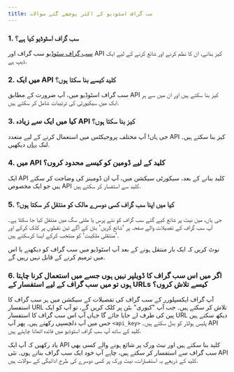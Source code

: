 ```yaml
---
title: سب گراف اسٹوڈیو کے اکثر پوچھے گئے سوالات
---
```


### 1. سب گراف اسٹوڈیو کیا ہے؟

[سب گراف سٹوڈیو](https://thegraph.com/studio/) سب گراف اور API کیز بنانے، ان کا نظم کرنے اور شائع کرنے کے لیے ایک ڈیپ ہے.

### 2. میں ایک API کلید کیسے بنا سکتا ہوں؟

سب گراف اسٹوڈیو میں، آپ ضرورت کے مطابق API کیز بنا سکتے ہیں اور ان میں سے ہر ایک میں سیکیورٹی کی ترتیبات شامل کر سکتے ہیں.

### 3. کیا میں ایک سے زیادہ API کیز بنا سکتا ہوں؟

جی ہاں! آپ مختلف پروجیکٹس میں استعمال کرنے کے لیے متعدد API کیز بنا سکتے ہیں۔ لنک [یہاں](https://thegraph.com/studio/apikeys/) دیکھیں.

### 4. میں API کلید کے لیے ڈومین کو کیسے محدود کروں؟

ایک API کلید بنانے کے بعد، سیکورٹی سیکشن میں، آپ ان ڈومینز کی وضاحت کر سکتے ہیں جو ایک مخصوص API کلید سے استفسار کر سکتے ہیں.

### 5. کیا میں اپنا سب گراف کسی دوسرے مالک کو منتقل کر سکتا ہوں؟

جی ہاں، مین نیٹ پر شائع کیے گئے سب گراف کو نئے پرس یا ملٹی سگ میں منتقل کیا جا سکتا ہے۔ آپ سب گراف کے تفصیلات والے صفحہ پر 'شائع کریں' بٹن کے آگے تین نقطوں پر کلک کرکے اور 'منتقلی ملکیت' کو منتخب کرکے ایسا کرسکتے ہیں.

نوٹ کریں کہ ایک بار منتقل ہونے کے بعد آپ اسٹوڈیو میں سب گراف کو دیکھنے یا اس میں ترمیم کرنے کے قابل نہیں رہیں گے.

### 6. اگر میں اس سب گراف کا ڈویلپر نہیں ہوں جسے میں استعمال کرنا چاہتا ہوں تو میں سب گراف کے لیے استفسار کے URLs کیسے تلاش کروں؟

آپ گراف ایکسپلورر کے سب گراف کی تفصیلات کے سیکشن میں ہر سب گراف کا استفسار URL تلاش کر سکتے ہیں۔ جب آپ "کیوری" بٹن پر کلک کریں گے، تو آپ کو ایک پین کی طرف لے جایا جائے گا جہاں آپ اس سب گراف کا استفسار URL دیکھ سکتے ہیں جس میں آپ دلچسپی رکھتے ہیں۔ پھر آپ `<api_key>` پلیس ہولڈر کو بدل سکتے ہیں۔ API کلید کے ساتھ آپ سب گراف اسٹوڈیو میں فائدہ اٹھانا چاہتے ہیں.

یاد رکھیں کہ آپ ایک API کلید بنا سکتے ہیں اور نیٹ ورک پر شائع ہونے والے کسی بھی سب گراف سے استفسار کر سکتے ہیں، چاہے آپ خود ایک سب گراف بناتے ہوں۔ نئی API کلید کے ذریعے یہ استفسارات، نیٹ ورک پر کسی دوسرے کی طرح ادائیگی کے سوالات ہیں.
